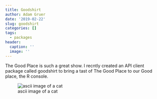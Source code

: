 ```yaml
---
title: Goodshirt
author: Adam Gruer
date: '2019-02-22'
slug: goodshirt
categories: []
tags:
  - packages
header:
  caption: ''
  image: ''
---
```


The Good Place is such a great show.  I recntly created an API client package called goodshirt to bring a tast of The Good Place to our Good place, the R console.

![ascii image of a cat](goodshirt_cat.png)


